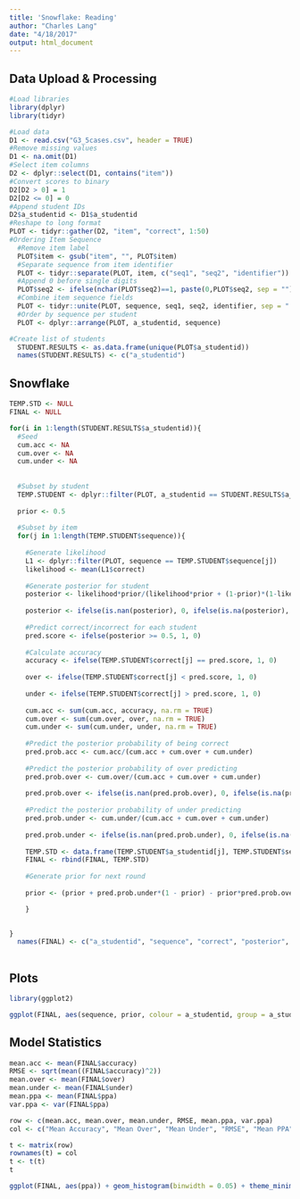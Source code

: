 ```yaml
---
title: 'Snowflake: Reading'
author: "Charles Lang"
date: "4/18/2017"
output: html_document
---
```

## Data Upload & Processing
```r
#Load libraries
library(dplyr)
library(tidyr)

#Load data
D1 <- read.csv("G3_5cases.csv", header = TRUE)
#Remove missing values
D1 <- na.omit(D1)
#Select item columns
D2 <- dplyr::select(D1, contains("item"))
#Convert scores to binary
D2[D2 > 0] = 1
D2[D2 <= 0] = 0
#Append student IDs
D2$a_studentid <- D1$a_studentid
#Reshape to long format
PLOT <- tidyr::gather(D2, "item", "correct", 1:50)
#Ordering Item Sequence
  #Remove item label
  PLOT$item <- gsub("item", "", PLOT$item)
  #Separate sequence from item identifier
  PLOT <- tidyr::separate(PLOT, item, c("seq1", "seq2", "identifier"))
  #Append 0 before single digits
  PLOT$seq2 <- ifelse(nchar(PLOT$seq2)==1, paste(0,PLOT$seq2, sep = ""),PLOT$seq2)
  #Combine item sequence fields
  PLOT <- tidyr::unite(PLOT, sequence, seq1, seq2, identifier, sep = ".", remove = TRUE)
  #Order by sequence per student
  PLOT <- dplyr::arrange(PLOT, a_studentid, sequence)

#Create list of students
  STUDENT.RESULTS <- as.data.frame(unique(PLOT$a_studentid))
  names(STUDENT.RESULTS) <- c("a_studentid")
```
## Snowflake 
```r
TEMP.STD <- NULL
FINAL <- NULL

for(i in 1:length(STUDENT.RESULTS$a_studentid)){
  #Seed
  cum.acc <- NA
  cum.over <- NA
  cum.under <- NA
  
  
  #Subset by student
  TEMP.STUDENT <- dplyr::filter(PLOT, a_studentid == STUDENT.RESULTS$a_studentid[i])
  
  prior <- 0.5
  
  #Subset by item
  for(j in 1:length(TEMP.STUDENT$sequence)){
    
    #Generate likelihood
    L1 <- dplyr::filter(PLOT, sequence == TEMP.STUDENT$sequence[j])
    likelihood <- mean(L1$correct)
    
    #Generate posterior for student
    posterior <- likelihood*prior/(likelihood*prior + (1-prior)*(1-likelihood))
  
    posterior <- ifelse(is.nan(posterior), 0, ifelse(is.na(posterior), 0, posterior))
    
    #Predict correct/incorrect for each student
    pred.score <- ifelse(posterior >= 0.5, 1, 0)
    
    #Calculate accuracy
    accuracy <- ifelse(TEMP.STUDENT$correct[j] == pred.score, 1, 0)
    
    over <- ifelse(TEMP.STUDENT$correct[j] < pred.score, 1, 0)
    
    under <- ifelse(TEMP.STUDENT$correct[j] > pred.score, 1, 0)
    
    cum.acc <- sum(cum.acc, accuracy, na.rm = TRUE)
    cum.over <- sum(cum.over, over, na.rm = TRUE)
    cum.under <- sum(cum.under, under, na.rm = TRUE)
    
    #Predict the posterior probability of being correct
    pred.prob.acc <- cum.acc/(cum.acc + cum.over + cum.under)
                                                           
    #Predict the posterior probability of over predicting  
    pred.prob.over <- cum.over/(cum.acc + cum.over + cum.under)
    
    pred.prob.over <- ifelse(is.nan(pred.prob.over), 0, ifelse(is.na(pred.prob.over), 0, ifelse(pred.prob.over == 1, 0.999, pred.prob.over)))
    
    #Predict the posterior probability of under predicting
    pred.prob.under <- cum.under/(cum.acc + cum.over + cum.under)
    
    pred.prob.under <- ifelse(is.nan(pred.prob.under), 0, ifelse(is.na(pred.prob.under), 0, ifelse(pred.prob.under == 1, 0.999, pred.prob.under)))
    
    TEMP.STD <- data.frame(TEMP.STUDENT$a_studentid[j], TEMP.STUDENT$sequence[j], TEMP.STUDENT$correct[j], posterior, pred.score, likelihood, prior, cum.over, cum.under, accuracy, over, under, pred.prob.acc)
    FINAL <- rbind(FINAL, TEMP.STD)
    
    #Generate prior for next round
    
    prior <- (prior + pred.prob.under*(1 - prior) - prior*pred.prob.over)

    }

  
}
  names(FINAL) <- c("a_studentid", "sequence", "correct", "posterior", "pred.score", "likelihood", "prior", "cum.over", "cum.under", "accuracy", "over", "under", "ppa")
    
```
## Plots
```r
library(ggplot2)

ggplot(FINAL, aes(sequence, prior, colour = a_studentid, group = a_studentid)) + geom_line() + theme_minimal() + theme(axis.text.x  = element_text(angle=90, size = 8)) + theme(axis.text.x = element_blank()) + scale_colour_discrete(name="student") + ylab("knowledge estimate (prior)")

```

## Model Statistics
```r
mean.acc <- mean(FINAL$accuracy)
RMSE <- sqrt(mean((FINAL$accuracy)^2))
mean.over <- mean(FINAL$over)
mean.under <- mean(FINAL$under)
mean.ppa <- mean(FINAL$ppa)
var.ppa <- var(FINAL$ppa)

row <- c(mean.acc, mean.over, mean.under, RMSE, mean.ppa, var.ppa)
col <- c("Mean Accuracy", "Mean Over", "Mean Under", "RMSE", "Mean PPA", "Var PPA")

t <- matrix(row)
rownames(t) = col
t <- t(t)
t

```

```r
ggplot(FINAL, aes(ppa)) + geom_histogram(binwidth = 0.05) + theme_minimal()
```

